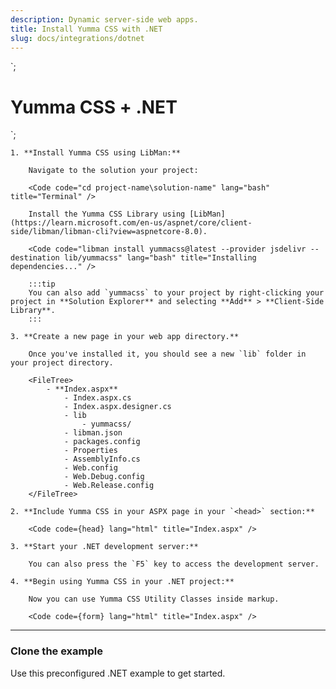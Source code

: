 ```yaml
---
description: Dynamic server-side web apps.
title: Install Yumma CSS with .NET
slug: docs/integrations/dotnet
---
```



<link href="/lib/yummacss/dist/yumma.min.css" rel="stylesheet" crossorigin="anonymous" />`;

<form id="form1" runat="server">
    <div class="ai-c bg-d-lead-4 d-f jc-c h-1/1">
        <h1 class="fs-lg fw-700 tc-white">Yumma CSS + .NET</h1>
    </div>
</form>
`;

<Steps>

    1. **Install Yumma CSS using LibMan:**

        Navigate to the solution your project:

        <Code code="cd project-name\solution-name" lang="bash" title="Terminal" />

        Install the Yumma CSS Library using [LibMan](https://learn.microsoft.com/en-us/aspnet/core/client-side/libman/libman-cli?view=aspnetcore-8.0).

        <Code code="libman install yummacss@latest --provider jsdelivr --destination lib/yummacss" lang="bash" title="Installing dependencies..." />

        :::tip
        You can also add `yummacss` to your project by right-clicking your project in **Solution Explorer** and selecting **Add** > **Client-Side Library**.
        :::

    3. **Create a new page in your web app directory.**

        Once you've installed it, you should see a new `lib` folder in your project directory.

        <FileTree>
            - **Index.aspx**
                - Index.aspx.cs
                - Index.aspx.designer.cs
                - lib
                    - yummacss/
                - libman.json
                - packages.config
                - Properties
                - AssemblyInfo.cs
                - Web.config
                - Web.Debug.config
                - Web.Release.config
        </FileTree>

    2. **Include Yumma CSS in your ASPX page in your `<head>` section:**

        <Code code={head} lang="html" title="Index.aspx" />

    3. **Start your .NET development server:**

        You can also press the `F5` key to access the development server.

    4. **Begin using Yumma CSS in your .NET project:**

        Now you can use Yumma CSS Utility Classes inside markup.

        <Code code={form} lang="html" title="Index.aspx" />

</Steps>

---

### Clone the example

Use this preconfigured .NET example to get started.

<Code
  code="git clone https://github.com/yumma-lib/dotnet-yummacss-example.git"
  lang="bash"
  title="Cloning repository..."
/>
